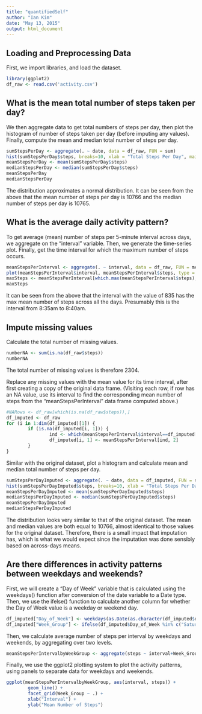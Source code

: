 ```yaml
---
title: "quantifiedSelf"
author: "Ian Kim"
date: "May 13, 2015"
output: html_document
---
```


## Loading and Preprocessing Data

First, we import libraries, and load the dataset.
```r
library(ggplot2)
df_raw <- read.csv('activity.csv')
```

## What is the mean total number of steps taken per day?

We then aggregate data to get total numbers of steps per day, then plot the histogram of number of steps taken per day (before imputing any values). Finally, compute the mean and median total number of steps per day.
```r
sumStepsPerDay <- aggregate(. ~ date, data = df_raw, FUN = sum)
hist(sumStepsPerDay$steps, breaks=10, xlab = "Total Steps Per Day", main = NULL)
meanStepsPerDay <- mean(sumStepsPerDay$steps)
medianStepsPerDay <- median(sumStepsPerDay$steps)
meanStepsPerDay
medianStepsPerDay
```

The distribution approximates a normal distribution. It can be seen from the above that the mean number of steps per day is 10766 and the median number of steps per day is 10765.

## What is the average daily activity pattern?

To get average (mean) number of steps per 5-minute interval across days, we aggregate on the "interval" variable. Then, we generate the time-series plot. Finally, get the time interval for which the maximum number of steps occurs.

```r
meanStepsPerInterval <- aggregate(. ~ interval, data = df_raw, FUN = mean)
plot(meanStepsPerInterval$interval, meanStepsPerInterval$steps, type = "l", xlab = "5-Minute Interval", ylab = "Mean Number of Steps")
maxSteps <- meanStepsPerInterval[which.max(meanStepsPerInterval$steps),]
maxSteps
```

It can be seen from the above that the interval with the value of 835 has the max mean number of steps across all the days. Presumably this is the interval from 8:35am to 8:40am.

## Impute missing values

Calculate the total number of missing values.
```r
numberNA <- sum(is.na(df_raw$steps))
numberNA
```
The total number of missing values is therefore 2304.

Replace any missing values with the mean value for its time interval, after first creating a copy of the original data frame. (Visiting each row, if row has an NA value, use its interval to find the corresponding mean number of steps from the "meanStepsPerInterval" data frame computed above.)
```r
#NARows <- df_raw[which(is.na(df_raw$steps)),]
df_imputed <- df_raw
for (i in 1:dim(df_imputed)[1]) {
        if (is.na(df_imputed[i, 1])) {
                ind <- which(meanStepsPerInterval$interval==df_imputed[i, 3])
                df_imputed[i, 1] <- meanStepsPerInterval[ind, 2]
        }
}
```

Similar with the original dataset, plot a histogram and calculate mean and median total number of steps per day.
```r
sumStepsPerDayImputed <- aggregate(. ~ date, data = df_imputed, FUN = sum)
hist(sumStepsPerDayImputed$steps, breaks=10, xlab = "Total Steps Per Day", main = NULL)
meanStepsPerDayImputed <- mean(sumStepsPerDayImputed$steps)
medianStepsPerDayImputed <- median(sumStepsPerDayImputed$steps)
meanStepsPerDayImputed
medianStepsPerDayImputed
```

The distribution looks very similar to that of the original dataset. The mean and median values are both equal to 10766, almost identical to those values for the original dataset. Therefore, there is a small impact that imputation has, which is what we would expect since the imputation was done sensibly based on across-days means.


## Are there differences in activity patterns between weekdays and weekends?

First, we will create a "Day of Week" variable that is calculated using the weekdays() function after conversion of the date variable to a Date type. Then, we use the ifelse() function to calculate another column for whether the Day of Week value is a weekday or weekend day.

```r
df_imputed["Day_of_Week"] <- weekdays(as.Date(as.character(df_imputed$date), "%Y-%m-%d"))
df_imputed["Week_Group"] <- ifelse(df_imputed$Day_of_Week %in% c("Saturday", "Sunday"), "Weekend", "Weekday")
```

Then, we calculate average number of steps per interval by weekdays and weekends, by aggregating over two levels.
```r
meanStepsPerIntervalbyWeekGroup <- aggregate(steps ~ interval+Week_Group, data = df_imputed, FUN = mean)
```

Finally, we use the ggplot2 plotting system to plot the activity patterns, using panels to separate data for weekdays and weekends.
```r
ggplot(meanStepsPerIntervalbyWeekGroup, aes(interval, steps)) +
        geom_line() +
        facet_grid(Week_Group ~ .) +
        xlab("Interval") +
        ylab("Mean Number of Steps")
```



